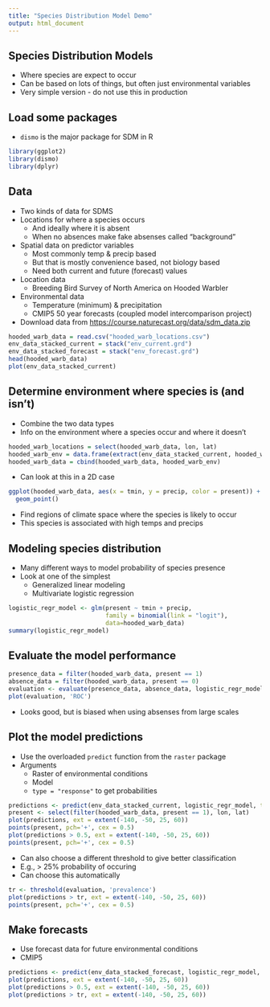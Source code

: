 ```yaml
---
title: "Species Distribution Model Demo"
output: html_document
---
```


## Species Distribution Models

* Where species are expect to occur
* Can be based on lots of things, but often just environmental variables
* Very simple version - do not use this in production

## Load some packages

* `dismo` is the major package for SDM in R

```r
library(ggplot2)
library(dismo)
library(dplyr)
```

## Data

* Two kinds of data for SDMS
* Locations for where a species occurs
    * And ideally where it is absent
    * When no absences make fake absenses called "background"
* Spatial data on predictor variables
    * Most commonly temp & precip based
    * But that is mostly convenience based, not biology based
    * Need both current and future (forecast) values
* Location data
    * Breeding Bird Survey of North America on Hooded Warbler
* Environmental data
    * Temperature (minimum) & precipitation
    * CMIP5 50 year forecasts (coupled model intercomparison project)
* Download data from [https://course.naturecast.org/data/sdm_data.zip](https://course.naturecast.org/data/sdm_data.zip)

```r
hooded_warb_data = read.csv("hooded_warb_locations.csv")
env_data_stacked_current = stack("env_current.grd")
env_data_stacked_forecast = stack("env_forecast.grd")
head(hooded_warb_data)
plot(env_data_stacked_current)
```

## Determine environment where species is (and isn't)

* Combine the two data types
* Info on the environment where a species occur and where it doesn't

```r
hooded_warb_locations = select(hooded_warb_data, lon, lat)
hooded_warb_env = data.frame(extract(env_data_stacked_current, hooded_warb_locations))
hooded_warb_data = cbind(hooded_warb_data, hooded_warb_env)
```

* Can look at this in a 2D case

```r
ggplot(hooded_warb_data, aes(x = tmin, y = precip, color = present)) +
  geom_point()
```
* Find regions of climate space where the species is likely to occur
* This species is associated with high temps and precips

## Modeling species distribution

* Many different ways to model probability of species presence
* Look at one of the simplest
    * Generalized linear modeling
    * Multivariate logistic regression
    
```r
logistic_regr_model <- glm(present ~ tmin + precip,
                           family = binomial(link = "logit"),
                           data=hooded_warb_data)
summary(logistic_regr_model)
```

## Evaluate the model performance

```r
presence_data = filter(hooded_warb_data, present == 1)
absence_data = filter(hooded_warb_data, present == 0)
evaluation <- evaluate(presence_data, absence_data, logistic_regr_model)
plot(evaluation, 'ROC')
```

* Looks good, but is biased when using absenses from large scales

## Plot the model predictions

* Use the overloaded `predict` function from the `raster` package
* Arguments
    * Raster of environmental conditions
    * Model
    * `type = "response"` to get probabilities

```r
predictions <- predict(env_data_stacked_current, logistic_regr_model, type = "response")
present <- select(filter(hooded_warb_data, present == 1), lon, lat)
plot(predictions, ext = extent(-140, -50, 25, 60))
points(present, pch='+', cex = 0.5)
plot(predictions > 0.5, ext = extent(-140, -50, 25, 60))
points(present, pch='+', cex = 0.5)
```

* Can also choose a different threshold to give better classification
* E.g., > 25% probability of occuring
* Can choose this automatically

```r
tr <- threshold(evaluation, 'prevalence')
plot(predictions > tr, ext = extent(-140, -50, 25, 60))
points(present, pch='+', cex = 0.5)
```
## Make forecasts

* Use forecast data for future environmental conditions
* CMIP5

```r
predictions <- predict(env_data_stacked_forecast, logistic_regr_model, type = "response")
plot(predictions, ext = extent(-140, -50, 25, 60))
plot(predictions > 0.5, ext = extent(-140, -50, 25, 60))
plot(predictions > tr, ext = extent(-140, -50, 25, 60))
```

